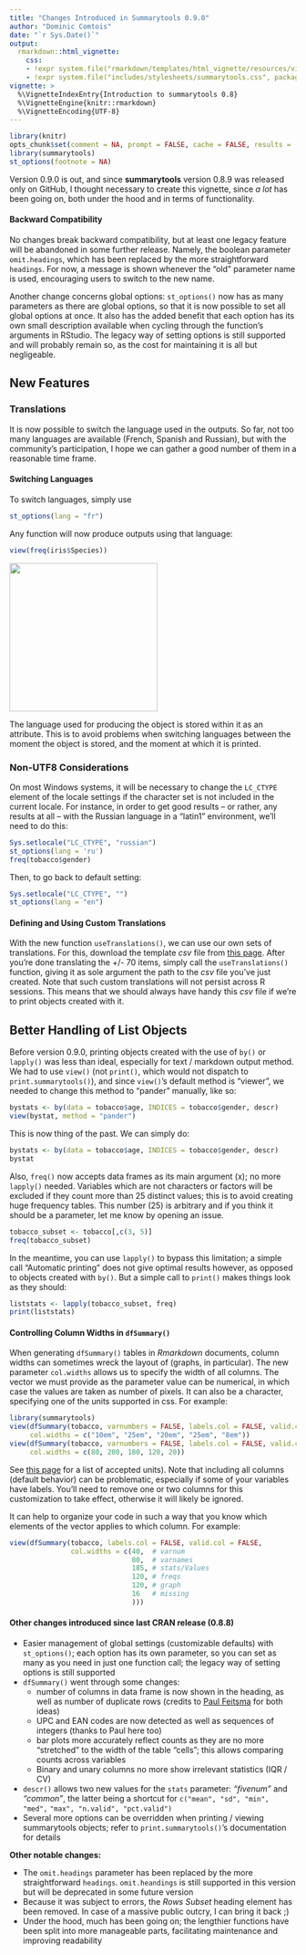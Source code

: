 ```yaml
---
title: "Changes Introduced in Summarytools 0.9.0"
author: "Dominic Comtois"
date: "`r Sys.Date()`"
output: 
  rmarkdown::html_vignette: 
    css: 
    - !expr system.file("rmarkdown/templates/html_vignette/resources/vignette.css", package = "rmarkdown")
    - !expr system.file("includes/stylesheets/summarytools.css", package = "summarytools")
vignette: >
  %\VignetteIndexEntry{Introduction to summarytools 0.8}
  %\VignetteEngine{knitr::rmarkdown}
  %\VignetteEncoding{UTF-8}
---
```


```r
library(knitr)
opts_chunk$set(comment = NA, prompt = FALSE, cache = FALSE, results = 'asis')
library(summarytools)
st_options(footnote = NA)
```

Version 0.9.0 is out, and since **summarytools** version 0.8.9 was released only
on GitHub, I thought necessary to create this vignette, since _a lot_ has been 
going on, both under the hood and in terms of functionality. 

#### Backward Compatibility

No changes break backward compatibility, but at least one legacy feature will be
abandoned in some further release. Namely, the boolean parameter `omit.headings`, 
which has been replaced by the more straightforward `headings`. For now, a 
message is shown whenever the "old" parameter name is used, encouraging users
to switch to the new name.

Another change concerns global options: `st_options()` now has as many
parameters as there are global options, so that it is now possible to set all
global options at once. It also has the added benefit that each option has its
own small description available when cycling through the function's arguments
in RStudio. The legacy way of setting options is still supported and
will probably remain so, as the cost for maintaining it is all but negligeable.

## New Features

### Translations

It is now possible to switch the language used in the outputs. So far, not too
many languages are available (French, Spanish and Russian), but with the 
community's participation, I hope we can gather a good number of them in a 
reasonable time frame.

#### Switching Languages

To switch languages, simply use 

```r
st_options(lang = "fr")
```

Any function will now produce outputs using that language:

```r
view(freq(iris$Species))
```


<img style="float: center;" src="img/freq-fr.png" width=260px />

The language used for producing the object is stored within it as an attribute.
This is to avoid problems when switching languages between the moment the 
object is stored, and the moment at which it is printed.

### Non-UTF8 Considerations

On most Windows systems, it will be necessary to change the `LC_CTYPE` element 
of the locale settings if the character set is not included in the current 
locale. For instance, in order to get good results -- or rather, any results at 
all -- with the Russian language in a "latin1" environment, we'll need to do 
this:

```r
Sys.setlocale("LC_CTYPE", "russian")
st_options(lang = 'ru')
freq(tobacco$gender)
```

Then, to go back to default setting:

```r
Sys.setlocale("LC_CTYPE", "")
st_options(lang = "en")
```


#### Defining and Using Custom Translations

With the new function `useTranslations()`, we can use our own sets of 
translations. For this, download the template _csv_ file from
[this page](https://github.com/dcomtois/summarytools/tree/dev-current/translations).
After you're done translating the +/- 70 items, simply call the 
`useTranslations()` function, giving it as sole argument the path to the _csv_
file you've just created. Note that such custom translations will not persist 
across R sessions. This means that we should always have handy this _csv_ file 
if we're to print objects created with it. 

## Better Handling of List Objects

Before version 0.9.0, printing objects created with the use of `by()` or `lapply()`
was less than ideal, especially for text / markdown output method. We had to use
`view()` (not `print()`, which would not dispatch to `print.summarytools()`),
and since `view()`'s default method is "viewer", we needed to change this 
method to "pander" manually, like so:

```r
bystats <- by(data = tobacco$age, INDICES = tobacco$gender, descr)
view(bystat, method = "pander")
```

This is now thing of the past. We can simply do:

```r
bystats <- by(data = tobacco$age, INDICES = tobacco$gender, descr)
bystat
```

Also, `freq()` now accepts data frames as its main argument (x); no more `lapply()` needed.
Variables which are not characters or factors will be excluded if they count more than 25 
distinct values; this is to avoid creating huge frequency tables. This number (25) is arbitrary and
if you think it should be a parameter, let me know by opening an issue.

```r
tobacco_subset <- tobacco[,c(3, 5)]
freq(tobacco_subset)
```

In the meantime, you can use `lapply()` to bypass this limitation; a simple call 
"Automatic printing" does not give optimal results however, as opposed to
objects created with `by()`. But a simple call to `print()` makes things look
as they should:

```r
liststats <- lapply(tobacco_subset, freq)
print(liststats)
```

#### Controlling Column Widths in `dfSummary()`

When generating `dfSummary()` tables in *Rmarkdown* documents, column widths can sometimes
wreck the layout of (graphs, in particular). The new parameter `col.widths` allows us to
specify the width of all columns. The vector we must provide as the parameter value can be
numerical, in which case the values are taken as number of pixels. It can also be
a character, specifying one of the units supported in css. For example: 

```r
library(summarytools)
view(dfSummary(tobacco, varnumbers = FALSE, labels.col = FALSE, valid.col = FALSE), 
     col.widths = c("10em", "25em", "20em", "25em", "8em"))
view(dfSummary(tobacco, varnumbers = FALSE, labels.col = FALSE, valid.col = FALSE), 
     col.widths = c(80, 200, 180, 120, 20))
```

See [this page](https://www.w3schools.com/csSref/css_units.asp) for a list of 
accepted units). Note that including all columns (default behavior) can be 
problematic, especially if some of your variables have labels. You'll need to 
remove one or two columns for this customization to take effect, otherwise it will
likely be ignored.

It can help to organize your code in such a way that you know which elements of
the vector applies to which column. For example: 

```r
view(dfSummary(tobacco, labels.col = FALSE, valid.col = FALSE,
               col.widths = c(40,  # varnum
                              80,  # varnames
                              185, # stats/Values 
                              120, # freqs
                              120, # graph
                              16   # missing 
                              )))
```

#### Other changes introduced since last CRAN release (0.8.8)

 - Easier management of global settings (customizable defaults) with 
   `st_options()`; each option has its own parameter, so you can set as many
   as you need in just one function call; the legacy way of setting options
   is still supported
 - `dfSummary()` went through some changes:
    + number of columns in data frame is now shown in the heading, as well as number of 
    duplicate rows (credits to [Paul Feitsma](https://github.com/paulfeitsma) for both ideas)
    + UPC and EAN codes are now detected as well as sequences of integers (thanks to Paul here
    too)
    + bar plots more accurately reflect counts as they are no more "stretched"
      to the width of the table "cells"; this allows comparing counts across
      variables
    + Binary and unary columns no more show irrelevant statistics (IQR / CV)
 - `descr()` allows two new values for the `stats` parameter: *"fivenum"* and
    *"common"*, the latter being a shortcut for `c("mean", "sd", "min", "med",`
    `"max", "n.valid", "pct.valid")`
 - Several more options can be overridden when printing / viewing summarytools 
   objects; refer to `print.summarytools()`'s documentation for details

**Other notable changes:**   

 - The `omit.headings` parameter has been replaced by the more straightforward
   `headings`. `omit.heandings` is still supported in this version but will be
   deprecated in some future version
 - Because it was subject to errors, the _Rows Subset_ heading element
   has been removed. In case of a massive public outcry, I can bring it back ;)
 - Under the hood, much has been going on; the lengthier functions have been
   split into more manageable parts, facilitating maintenance and improving 
   readability
